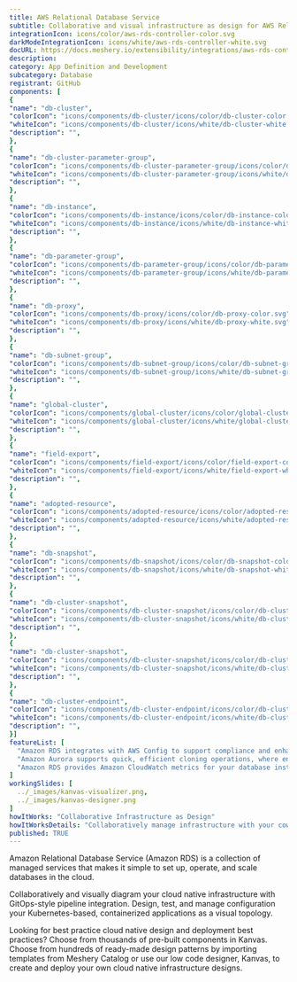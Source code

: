 ```yaml
---
title: AWS Relational Database Service
subtitle: Collaborative and visual infrastructure as design for AWS Relational Database Service
integrationIcon: icons/color/aws-rds-controller-color.svg
darkModeIntegrationIcon: icons/white/aws-rds-controller-white.svg
docURL: https://docs.meshery.io/extensibility/integrations/aws-rds-controller
description: 
category: App Definition and Development
subcategory: Database
registrant: GitHub
components: [
{
"name": "db-cluster",
"colorIcon": "icons/components/db-cluster/icons/color/db-cluster-color.svg",
"whiteIcon": "icons/components/db-cluster/icons/white/db-cluster-white.svg",
"description": "",
},
{
"name": "db-cluster-parameter-group",
"colorIcon": "icons/components/db-cluster-parameter-group/icons/color/db-cluster-parameter-group-color.svg",
"whiteIcon": "icons/components/db-cluster-parameter-group/icons/white/db-cluster-parameter-group-white.svg",
"description": "",
},
{
"name": "db-instance",
"colorIcon": "icons/components/db-instance/icons/color/db-instance-color.svg",
"whiteIcon": "icons/components/db-instance/icons/white/db-instance-white.svg",
"description": "",
},
{
"name": "db-parameter-group",
"colorIcon": "icons/components/db-parameter-group/icons/color/db-parameter-group-color.svg",
"whiteIcon": "icons/components/db-parameter-group/icons/white/db-parameter-group-white.svg",
"description": "",
},
{
"name": "db-proxy",
"colorIcon": "icons/components/db-proxy/icons/color/db-proxy-color.svg",
"whiteIcon": "icons/components/db-proxy/icons/white/db-proxy-white.svg",
"description": "",
},
{
"name": "db-subnet-group",
"colorIcon": "icons/components/db-subnet-group/icons/color/db-subnet-group-color.svg",
"whiteIcon": "icons/components/db-subnet-group/icons/white/db-subnet-group-white.svg",
"description": "",
},
{
"name": "global-cluster",
"colorIcon": "icons/components/global-cluster/icons/color/global-cluster-color.svg",
"whiteIcon": "icons/components/global-cluster/icons/white/global-cluster-white.svg",
"description": "",
},
{
"name": "field-export",
"colorIcon": "icons/components/field-export/icons/color/field-export-color.svg",
"whiteIcon": "icons/components/field-export/icons/white/field-export-white.svg",
"description": "",
},
{
"name": "adopted-resource",
"colorIcon": "icons/components/adopted-resource/icons/color/adopted-resource-color.svg",
"whiteIcon": "icons/components/adopted-resource/icons/white/adopted-resource-white.svg",
"description": "",
},
{
"name": "db-snapshot",
"colorIcon": "icons/components/db-snapshot/icons/color/db-snapshot-color.svg",
"whiteIcon": "icons/components/db-snapshot/icons/white/db-snapshot-white.svg",
"description": "",
},
{
"name": "db-cluster-snapshot",
"colorIcon": "icons/components/db-cluster-snapshot/icons/color/db-cluster-snapshot-color.svg",
"whiteIcon": "icons/components/db-cluster-snapshot/icons/white/db-cluster-snapshot-white.svg",
"description": "",
},
{
"name": "db-cluster-snapshot",
"colorIcon": "icons/components/db-cluster-snapshot/icons/color/db-cluster-snapshot-color.svg",
"whiteIcon": "icons/components/db-cluster-snapshot/icons/white/db-cluster-snapshot-white.svg",
"description": "",
},
{
"name": "db-cluster-endpoint",
"colorIcon": "icons/components/db-cluster-endpoint/icons/color/db-cluster-endpoint-color.svg",
"whiteIcon": "icons/components/db-cluster-endpoint/icons/white/db-cluster-endpoint-white.svg",
"description": "",
}]
featureList: [
  "Amazon RDS integrates with AWS Config to support compliance and enhance security by recording and auditing changes to the configuration of your DB instance",
  "Amazon Aurora supports quick, efficient cloning operations, where entire multi-terabyte database clusters can be cloned in minutes.",
  "Amazon RDS provides Amazon CloudWatch metrics for your database instances at no additional charge."
]
workingSlides: [
  ../_images/kanvas-visualizer.png,
  ../_images/kanvas-designer.png
]
howItWorks: "Collaborative Infrastructure as Design"
howItWorksDetails: "Collaboratively manage infrastructure with your coworkers synchronously sharing the same designs."
published: TRUE
---
```

<p>
Amazon Relational Database Service (Amazon RDS) is a collection of managed services that makes it simple to set up, operate, and scale databases in the cloud.
</p>
<p>
    Collaboratively and visually diagram your cloud native infrastructure with GitOps-style pipeline integration. Design, test, and manage configuration your Kubernetes-based, containerized applications as a visual topology.
</p>
<p>
    Looking for best practice cloud native design and deployment best practices? Choose from thousands of pre-built components in Kanvas. Choose from hundreds of ready-made design patterns by importing templates from Meshery Catalog or use our low code designer, Kanvas, to create and deploy your own cloud native infrastructure designs.
</p>
